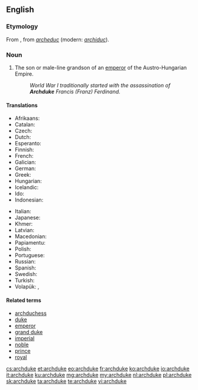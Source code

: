 ==English==
{{wikipedia}}

===Etymology===
From {{etyl|frm|en}}, from {{etyl|fro|en}} ''[[archeduc]]'' (modern: ''[[archiduc]]'').

===Noun===
{{en-noun}}

# The son or male-line grandson of an [[emperor]] of the Austro-Hungarian Empire.
#: ''World War I traditionally started with the assassination of '''Archduke''' Francis (Franz) Ferdinand.''

====Translations====
{{trans-top|rank}}
* Afrikaans: {{t|af|aartsherog}}
* Catalan: {{t+|ca|arxiduc|m}}
* Czech: {{t+|cs|arcivévoda|m}}
* Dutch: {{t+|nl|aartshertog}}
* Esperanto: {{t|eo|arkiduko}}
* Finnish: {{t|fi|arkkiherttua}}
* French: {{t+|fr|archiduc|m}}
* Galician: {{t|gl|arquiduque|m}}
* German: {{t+|de|Erzherzog|m}}
* Greek: {{t+|el|αρχιδούκας|m|tr=archidoúkas|sc=Grek}}
* Hungarian: {{t+|hu|főherceg}}
* Icelandic: {{t|is|erkihertogi|m}}
* Ido: {{t+|io|arkiduko}}
* Indonesian: {{t|id|adipati utama}}
{{trans-mid}}
* Italian: {{t|it|arciduca}}
* Japanese: {{t|ja|大公|tr=[[たいこう]], taikō|sc=Jpan}}
* Khmer: {{t|km|សម្ដេចព្រះបរមរាជឱរសាធិរាជ|sc=Khmr|tr=sɑmdach preah bɑrom riech aorɑh a’tʰi’riech}}
* Latvian: {{t|lv|erchercogs|m}}
* Macedonian: {{t|mk|надвојвода|m|tr=nadvójvoda}}
* Papiamentu: {{t|pap|archiduke}}
* Polish: {{t|pl|arcyksiążę|m}}
* Portuguese: {{t+|pt|arquiduque}}
* Russian: {{t+|ru|эрцгерцог|m|tr=ercgérzog}}
* Spanish: {{t+|es|archiduque|m}}
* Swedish: {{t+|sv|ärkehertig}}
* Turkish: {{t+|tr|arşidük}}
* Volapük: {{qualifier|male or female}} {{t+|vo|daledük}}, {{qualifier|male}} {{t|vo|hidaledük}}
{{trans-bottom}}

====Related terms====
* [[archduchess]]
* [[duke]]
* [[emperor]]
* [[grand duke]]
* [[imperial]]
* [[noble]]
* [[prince]]
* [[royal]]

[[cs:archduke]]
[[et:archduke]]
[[eo:archduke]]
[[fr:archduke]]
[[ko:archduke]]
[[io:archduke]]
[[it:archduke]]
[[ku:archduke]]
[[mg:archduke]]
[[my:archduke]]
[[nl:archduke]]
[[pl:archduke]]
[[sk:archduke]]
[[ta:archduke]]
[[te:archduke]]
[[vi:archduke]]
